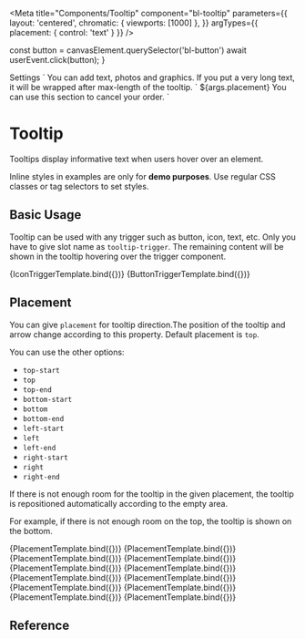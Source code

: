 
<Meta
  title="Components/Tooltip"
  component="bl-tooltip"
  parameters={{
    layout: 'centered',
    chromatic: { viewports: [1000] },
  }}
  argTypes={{
    placement: {
      control: 'text'
    }
  }}
/>

  const button = canvasElement.querySelector('bl-button')
  await userEvent.click(button);
}

<bl-tooltip placement="${ifDefined(args.placement)}">
  <bl-button slot="tooltip-trigger" icon="settings" kind="text" label="Settings" variant="secondary"></bl-button>
  Settings
</bl-tooltip>`

<bl-tooltip placement="${ifDefined(args.placement)}">
  <bl-button slot="tooltip-trigger" icon="plus_fill"></bl-button>
  You can add text, photos and graphics. If you put a very long text, it will be wrapped after max-length of the tooltip.
</bl-tooltip>`


<bl-tooltip placement="${ifDefined(args.placement)}">
  <bl-button slot="tooltip-trigger">${args.placement}</bl-button>
  You can use this section to cancel your order.
</bl-tooltip>`

# Tooltip

Tooltips display informative text when users hover over an element.

<bl-alert variant="warning" icon caption="Note">Inline styles in examples are only for **demo purposes**. Use regular CSS classes or tag selectors to set styles.</bl-alert>

## Basic Usage

Tooltip can be used with any trigger such as button, icon, text, etc.
Only you have to give slot name as `tooltip-trigger`. The remaining content will be shown in the tooltip hovering over the trigger component.

<Canvas>
  <Story name="Usage With Icon Button" play={tooltipOpener}>
    {IconTriggerTemplate.bind({})}
  </Story>
  <Story name="Usage With Button" play={tooltipOpener}>
    {ButtonTriggerTemplate.bind({})}
  </Story>
</Canvas>

## Placement

You can give `placement` for tooltip direction.The position of the tooltip and arrow change according to this property.  Default placement is `top`.

You can use the other options:

* `top-start`
* `top`
* `top-end`
* `bottom-start`
* `bottom`
* `bottom-end`
* `left-start`
* `left`
* `left-end`
* `right-start`
* `right`
* `right-end`

If there is not enough room for the tooltip in the given placement, the tooltip is repositioned automatically according to the empty area.

For example, if there is not enough room on the top, the tooltip is shown on the bottom.

<Canvas>
  <Story name="Top-Start Placement"
    args={{ placement: 'top-start' }}
    play={tooltipOpener}>
    {PlacementTemplate.bind({})}
  </Story>
  <Story name="Top Placement"
    args={{ placement: 'top' }}
    play={tooltipOpener}>
    {PlacementTemplate.bind({})}
  </Story>
  <Story name="Top-End Placement"
    args={{ placement: 'top-end' }}
    play={tooltipOpener}>
    {PlacementTemplate.bind({})}
  </Story>
  <Story name="Bottom-Start Placement"
    args={{ placement: 'bottom-start' }}
    play={tooltipOpener}>
    {PlacementTemplate.bind({})}
  </Story>
  <Story name="Bottom Placement"
    args={{ placement: 'bottom' }}
    play={tooltipOpener}>
    {PlacementTemplate.bind({})}
  </Story>
  <Story name="Bottom-End Placement"
    args={{ placement: 'bottom-end' }}
    play={tooltipOpener}>
    {PlacementTemplate.bind({})}
  </Story>
  <Story name="Left-Start Placement"
    args={{ placement: 'left-start' }}
    play={tooltipOpener}>
    {PlacementTemplate.bind({})}
  </Story>
  <Story name="Left Placement"
    args={{ placement: 'left' }}
    play={tooltipOpener}>
    {PlacementTemplate.bind({})}
  </Story>
  <Story name="Left-End Placement"
    args={{ placement: 'left-end' }}
    play={tooltipOpener}>
    {PlacementTemplate.bind({})}
  </Story>
  <Story name="Right-Start Placement"
    args={{ placement: 'right-start' }}
    play={tooltipOpener}>
    {PlacementTemplate.bind({})}
  </Story>
  <Story name="Right Placement"
    args={{ placement: 'right' }}
    play={tooltipOpener}>
    {PlacementTemplate.bind({})}
  </Story>
  <Story name="Right-End Placement"
    args={{ placement: 'right-end' }}
    play={tooltipOpener}>
    {PlacementTemplate.bind({})}
  </Story>
</Canvas>

## Reference

<ArgsTable of="bl-tooltip" />
